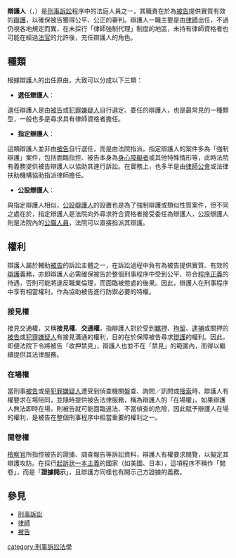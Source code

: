 {{About|一个法律相关的概念|同名韩国电影|辩护人 (电影)}}
{{legal}}
'''辯護人'''（{{lang-en|defender}}，{{lang-ja|弁護人}}）是[[刑事訴訟|刑事訴訟]]程序中的法庭人員之一，其職責在於為[[被告|被告]]提供實質有效的[[辯護|辯護]]，以確保被告獲得公平、公正的審判。辯護人一職主要是由[[律師|律師]]出任，不過仍視各地規定而異，在未採行「律師強制代理」制度的地區，未持有律師資格者也可能在經過[[法官|法官]]的允許後，充任辯護人的角色。

== 種類 ==
根據辯護人的出任原由，大致可以分成以下三類：

*'''選任辯護人'''：
選任辯護人是由[[被告|被告]]或[[犯罪嫌疑人|犯罪嫌疑人]]自行選定、委任的辯護人，也是最常見的一種類型，一般也多是尋求具有律師資格者擔任。

*'''指定辯護人'''：
這類辯護人並非由[[被告|被告]]自行選任，而是由法院指派。指定辯護人的案件多為「強制辯護」案件，包括面臨{{link-en|重罪|Felony}}指控、被告本身為[[身心障礙者|身心障礙者]]或其他特殊情形等，此時法院有義務提供被告辯護人以協助其進行訴訟。在實務上，也多半是由[[律師公會|律師公會]]或法律扶助機構協助指派律師擔任。

*'''公設辯護人'''：
與指定辯護人相似，[[公設辯護人|公設辯護人]]的設置也是為了強制辯護或類似性質案件，但不同之處在於，指定辯護人是法院向外尋求符合資格者接受委任為辯護人，公設辯護人則是法院內的[[公職人員|公職人員]]，法院可以直接指派其辯護。

== 權利 ==
辯護人屬於輔助[[被告|被告]]的訴訟主體之一，在訴訟過程中負有為被告提供實質、有效的[[辯護|辯護]]義務，亦即辯護人必需確保被告於整個刑事程序中受到公平、符合[[程序正義|程序正義]]的待遇，否則可能將違反職業倫理，而面臨被懲處的後果。因此，辯護人在刑事程序中享有相當權利，作為協助被告進行防禦必要的特權。

=== 接見權 ===
接見交通權，又稱'''接見權'''、'''交通權'''，指辯護人對於受到[[羈押|羈押]]、[[拘留|拘留]]、[[逮捕|逮捕]]或關押的[[被告|被告]]或[[犯罪嫌疑人|犯罪嫌疑人]]有接見溝通的權利，目的在於保障被告尋求[[辯護|辯護]]的權利。因此，即便法院下令將被告「收押禁見」，辯護人也並不在「禁見」的範圍內，而得以繼續提供其法律服務。

=== 在場權 ===
當刑事[[被告|被告]]或是[[犯罪嫌疑人|犯罪嫌疑人]]遭受到偵查機關盤查、詢問／訊問或[[搜索_(刑事訴訟)|搜索]]時，辯護人有權要求在場陪同，並隨時提供被告法律服務，稱為辯護人的「在場權」。如果辯護人無法即時在場，則被告就可能面臨違法、不當偵查的危險，因此賦予辯護人在場的權利，是被告在整個刑事程序中相當重要的權利之一。

=== 閱卷權 ===
[[檢察官|檢察官]]所指控被告的證據、調查報告等訴訟資料，辯護人有權要求閱覽，以擬定其辯護攻防。在採行[[起訴狀一本主義|起訴狀一本主義]]的國家（如美國、日本），這項程序不稱作「閱卷」，而是「'''證據開示'''」，且辯護方同樣也有開示己方證據的義務。

== 參見 ==
*[[刑事訴訟|刑事訴訟]]
*[[律師|律師]]
*[[被告|被告]]

[[category:刑事訴訟法學|category:刑事訴訟法學]]